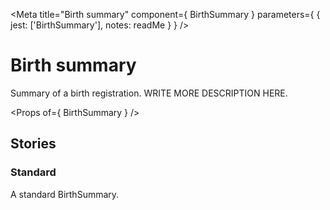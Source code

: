 
<Meta
  title="Birth summary"
  component={ BirthSummary }
  parameters={ {
    jest: ['BirthSummary'],
    notes: readMe
  } }
/>

# Birth summary

Summary of a birth registration.
WRITE MORE DESCRIPTION HERE.

<Preview withToolbar>
  <Story name="BirthSummary">
    <BirthSummary
      name="John Smith"
      date="2010-01-02"
      place="Bournemouth"
      number="1"
    />
  </Story>
</Preview>

<Props of={ BirthSummary } />


## Stories
### Standard

A standard BirthSummary.

<Preview>
  <Story name="Standard">
    <BirthSummary
      name="John Smith"
      date="2010-01-02"
      place="Bournemouth"
      number="1"
    />
  </Story>
</Preview>
